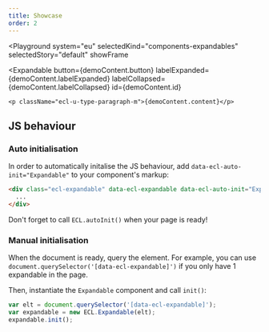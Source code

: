 ```yaml
---
title: Showcase
order: 2
---
```




<Playground
  system="eu"
  selectedKind="components-expandables"
  selectedStory="default"
  showFrame
>
  <Expandable
    button={demoContent.button}
    labelExpanded={demoContent.labelExpanded}
    labelCollapsed={demoContent.labelCollapsed}
    id={demoContent.id}
  >
    <p className="ecl-u-type-paragraph-m">{demoContent.content}</p>
  </Expandable>
</Playground>

## JS behaviour

### Auto initialisation

In order to automatically initalise the JS behaviour, add `data-ecl-auto-init="Expandable"` to your component's markup:

```html
<div class="ecl-expandable" data-ecl-expandable data-ecl-auto-init="Expandable">
  ...
</div>
```

Don't forget to call `ECL.autoInit()` when your page is ready!

### Manual initialisation

When the document is ready, query the element. For example, you can use `document.querySelector('[data-ecl-expandable]')` if you only have 1 expandable in the page.

Then, instantiate the `Expandable` component and call `init()`:

```js
var elt = document.querySelector('[data-ecl-expandable]');
var expandable = new ECL.Expandable(elt);
expandable.init();
```
